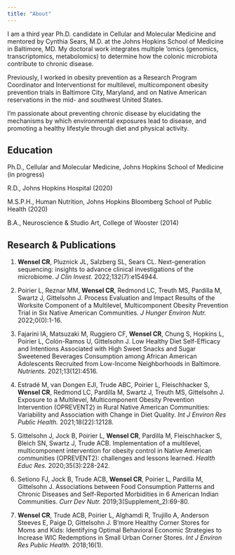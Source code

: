 ```yaml
---
title: "About"
---
```

I am a third year Ph.D. candidate in Cellular and Molecular Medicine and mentored by Cynthia Sears, M.D. at the Johns Hopkins School of Medicine in Baltimore, MD. My doctoral work integrates multiple 'omics (genomics, transcriptomics, metabolomics) to determine how the colonic microbiota contribute to chronic disease. 

Previously, I worked in obesity prevention as a Research Program Coordinator and Interventionst for multilevel, multicomponent obesity prevention trials in Baltimore City, Maryland, and on Native American reservations in the mid- and southwest United States.

I'm passionate about preventing chronic disease by elucidating the mechanisms by which environmental exposures lead to disease, and promoting a healthy lifestyle through diet and physical activity.


## Education

Ph.D., Cellular and Molecular Medicine, Johns Hopkins School of Medicine (in progress)

R.D., Johns Hopkins Hospital (2020)

M.S.P.H., Human Nutrition, Johns Hopkins Bloomberg School of Public Health (2020)

B.A., Neuroscience & Studio Art, College of Wooster (2014)
 
 
## Research & Publications

1. **Wensel CR**, Pluznick JL, Salzberg SL, Sears CL. Next-generation sequencing: insights to advance clinical investigations of the microbiome. *J Clin Invest.* 2022;132(7):e154944.

2. Poirier L, Reznar MM, **Wensel CR**, Redmond LC, Treuth MS, Pardilla M, Swartz J, Gittelsohn J. Process Evaluation and Impact Results of the Worksite Component of a Multilevel, Multicomponent Obesity Prevention Trial in Six Native American Communities. *J Hunger Environ Nutr.* 2022;0(0):1-16.

3. Fajarini IA, Matsuzaki M, Ruggiero CF, **Wensel CR**, Chung S, Hopkins L, Poirier L, Colón-Ramos U, Gittelsohn J. Low Healthy Diet Self-Efficacy and Intentions Associated with High Sweet Snacks and Sugar Sweetened Beverages Consumption among African American Adolescents Recruited from Low-Income Neighborhoods in Baltimore. *Nutrients.* 2021;13(12):4516.

4. Estradé M, van Dongen EJI, Trude ABC, Poirier L, Fleischhacker S, **Wensel CR**, Redmond LC, Pardilla M, Swartz J, Treuth MS, Gittelsohn J. Exposure to a Multilevel, Multicomponent Obesity Prevention Intervention (OPREVENT2) in Rural Native American Communities: Variability and Association with Change in Diet Quality. *Int J Environ Res Public Health.* 2021;18(22):12128.

5. Gittelsohn J, Jock B, Poirier L, **Wensel CR**, Pardilla M, Fleischhacker S, Bleich SN, Swartz J, Trude ACB. Implementation of a multilevel, multicomponent intervention for obesity control in Native American communities (OPREVENT2): challenges and lessons learned. *Health Educ Res.* 2020;35(3):228-242.

6. Setiono FJ, Jock B, Trude ACB, **Wensel CR**, Poirier L, Pardilla M, Gittelsohn J. Associations between Food Consumption Patterns and Chronic Diseases and Self-Reported Morbidities in 6 American Indian Communities. *Curr Dev Nutr.* 2019;3(Supplement_2):69-80.

7. **Wensel CR**, Trude ACB, Poirier L, Alghamdi R, Trujillo A, Anderson Steeves E, Paige D, Gittelsohn J. B’more Healthy Corner Stores for Moms and Kids: Identifying Optimal Behavioral Economic Strategies to Increase WIC Redemptions in Small Urban Corner Stores. *Int J Environ Res Public Health.* 2018;16(1).



